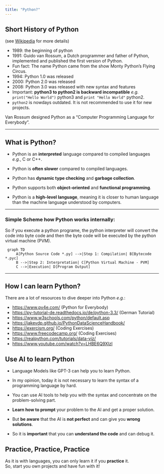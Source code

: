 ```yaml
---
title: "Python?"
---
```



## Short History of Python {.unnumbered}


(see [Wikipedia](https://en.wikipedia.org/wiki/History_of_Python) for more details)


- 1989: the beginning of python
- 1991: Guido van Rossum, a Dutch programmer and father of Python, implemented and published the first version of Python.
- Fun fact: The name Python came from the show Monty Python's Flying Circus.
- 1994: Python 1.0 was released
- 2000: Python 2.0 was released
- 2008: Python 3.0 was released with new syntax and features
- Important: **python3 to python2 is backward incompatible**  *e.g.* `print("Hello World")` python3 and `print "Hello World"` python2. 
- `python2` is nowdays outdated. It is not recommended to use it for new projects.


Van Rossum designed Python as a "Computer Programming Language for Everybody".

---

## What is Python? {.unnumbered}

- Python is an **interpreted** language compared to compiled languages *e.g.*, C or C++.

- Python is **often slower** compared to compiled languages.

- Python has **dynamic type checking** and **garbage collection**.

- Python supports both **object-oriented** and **functional programming**.

- Python is a **high-level language**, meaning it is closer to human language than the machine language understood by computers.

---

### Simple Scheme how Python works internally: {.unnumbered}

So if you execute a python programe, the python interpreter will convert the code into byte code and then the byte code will be executed by the python virtual machine (PVM).


```mermaid
 graph TD
     A[Python Source Code *.py] -->|Step 1: Compilation| B[Bytecode *.pyc]
     B -->|Step 2: Interpretation| C[Python Virtual Machine - PVM]
     C -->|Execution| D[Program Output]
```

---

## How I can learn Python? {.unnumbered}


There are a lot of resources to dive deeper into Python *e.g.*:


- [https://www.py4e.com/](https://www.py4e.com/) (Python for Everybody)
- [https://py-tutorial-de.readthedocs.io/de/python-3.3/](https://py-tutorial-de.readthedocs.io/de/python-3.3/) (German Tutorial)
- [https://www.w3schools.com/python/default.asp](https://www.w3schools.com/python/default.asp)
- [https://jakevdp.github.io/PythonDataScienceHandbook/](https://jakevdp.github.io/PythonDataScienceHandbook/)
- [https://exercism.org/](https://exercism.org/) (Coding Exercises)
- [https://www.freecodecamp.org/](https://www.freecodecamp.org/) (Coding Exercises)
- [https://realpython.com/tutorials/data-viz/](https://realpython.com/tutorials/data-viz/)
- [https://www.youtube.com/watch?v=LHBE6Q9XlzI](https://www.youtube.com/watch?v=LHBE6Q9XlzI)


## Use AI to learn Python {.unnumbered}
:::{.callout-important}

- Language Models like GPT-3 can help you to learn Python.
- In my opinion, today it is not necessary to learn the syntax of a programming language by hard.
- You can use AI tools to help you with the syntax and concentrate on the problem-solving part.

- **Learn how to prompt** your problem to the AI and get a proper solution.
- But **be aware** that the AI is **not perfect** and can give you **wrong solutions**.
- So it is **important** that you can **understand the code** and can debug it.
:::

## Practice, Practice, Practice {.unnumbered}
:::{.callout-important}
As it is with languages, you can only learn it if you **practice** it. <br>
So, start you own projects and have fun with it!
:::




